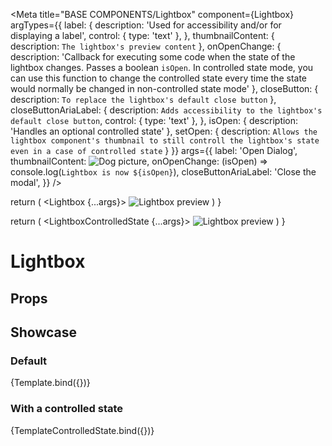 
<Meta
  title="BASE COMPONENTS/Lightbox"
  component={Lightbox}
  argTypes={{
    label: {
      description: 'Used for accessibility and/or for displaying a label',
      control: {
        type: 'text'
      },
    },
    thumbnailContent: {
      description: `The lightbox's preview content`
    },
    onOpenChange: {
      description: 'Callback for executing some code when the state of the lightbox changes. Passes a boolean `isOpen`. In controlled state mode, you can use this function to change the controlled state every time the state would normally be changed in non-controlled state mode'
    },
    closeButton: {
      description: `To replace the lightbox's default close button`
    },
    closeButtonAriaLabel: {
      description: `Adds accessibility to the lightbox's default close button`,
      control: {
        type: 'text'
      },
    },
    isOpen: {
      description: 'Handles an optional controlled state'
    },
    setOpen: {
      description: `Allows the lightbox component's thumbnail to still controll the lightbox's state even in a case of controlled state`
    }
  }}
  args={{
    label: 'Open Dialog',
    thumbnailContent: <Image src={image} width={570} height={762} alt="Dog picture" />,
    onOpenChange: (isOpen) => console.log(`Lightbox is now ${isOpen}`),
    closeButtonAriaLabel: 'Close the modal',
  }}
/>

  return (
    <Lightbox {...args}>
      <Image src={image} width={570} height={762} alt="Lightbox preview" />
    </Lightbox>
  )
}

  return (
    <LightboxControlledState {...args}>
      <Image src={image} width={570} height={762} alt="Lightbox preview" />
    </LightboxControlledState>
  )
}

# Lightbox

## Props
<ArgTypes />

## Showcase

### Default
<Canvas>
  <Story name="Default">{Template.bind({})}</Story>
</Canvas>

### With a controlled state
<Canvas>
  <Story name="ControlledState">{TemplateControlledState.bind({})}</Story>
</Canvas>
